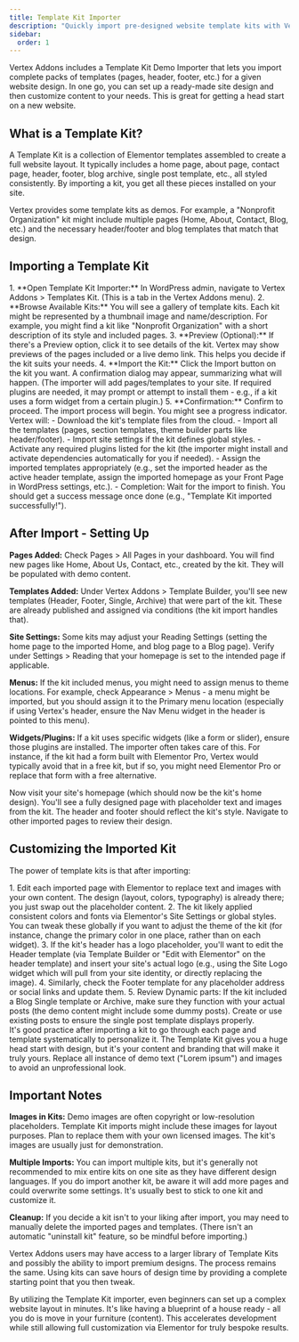```yaml
---
title: Template Kit Importer
description: "Quickly import pre-designed website template kits with Vertex Addons' Template Kit feature to jumpstart your site design."
sidebar:
  order: 1
---
```


Vertex Addons includes a Template Kit Demo Importer that lets you import complete packs of templates (pages, header, footer, etc.) for a given website design. In one go, you can set up a ready-made site design and then customize content to your needs. This is great for getting a head start on a new website.

## What is a Template Kit?

A Template Kit is a collection of Elementor templates assembled to create a full website layout. It typically includes a home page, about page, contact page, header, footer, blog archive, single post template, etc., all styled consistently. By importing a kit, you get all these pieces installed on your site.

Vertex provides some template kits as demos. For example, a "Nonprofit Organization" kit might include multiple pages (Home, About, Contact, Blog, etc.) and the necessary header/footer and blog templates that match that design.

## Importing a Template Kit
<Steps>
1. **Open Template Kit Importer:** In WordPress admin, navigate to Vertex Addons > Templates Kit. (This is a tab in the Vertex Addons menu).
2. **Browse Available Kits:** You will see a gallery of template kits. Each kit might be represented by a thumbnail image and name/description. For example, you might find a kit like "Nonprofit Organization" with a short description of its style and included pages.
3. **Preview (Optional):** If there's a Preview option, click it to see details of the kit. Vertex may show previews of the pages included or a live demo link. This helps you decide if the kit suits your needs.
4. **Import the Kit:** Click the Import button on the kit you want. A confirmation dialog may appear, summarizing what will happen. (The importer will add pages/templates to your site. If required plugins are needed, it may prompt or attempt to install them - e.g., if a kit uses a form widget from a certain plugin.)
5. **Confirmation:** Confirm to proceed. The import process will begin. You might see a progress indicator. Vertex will:
   - Download the kit's template files from the cloud.
   - Import all the templates (pages, section templates, theme builder parts like header/footer).
   - Import site settings if the kit defines global styles.
   - Activate any required plugins listed for the kit (the importer might install and activate dependencies automatically for you if needed).
   - Assign the imported templates appropriately (e.g., set the imported header as the active header template, assign the imported homepage as your Front Page in WordPress settings, etc.).
   - Completion: Wait for the import to finish. You should get a success message once done (e.g., "Template Kit imported successfully!").
</Steps>

## After Import - Setting Up

**Pages Added:** Check Pages > All Pages in your dashboard. You will find new pages like Home, About Us, Contact, etc., created by the kit. They will be populated with demo content.

**Templates Added:** Under Vertex Addons > Template Builder, you'll see new templates (Header, Footer, Single, Archive) that were part of the kit. These are already published and assigned via conditions (the kit import handles that).

**Site Settings:** Some kits may adjust your Reading Settings (setting the home page to the imported Home, and blog page to a Blog page). Verify under Settings > Reading that your homepage is set to the intended page if applicable.

**Menus:** If the kit included menus, you might need to assign menus to theme locations. For example, check Appearance > Menus - a menu might be imported, but you should assign it to the Primary menu location (especially if using Vertex's header, ensure the Nav Menu widget in the header is pointed to this menu).

**Widgets/Plugins:** If a kit uses specific widgets (like a form or slider), ensure those plugins are installed. The importer often takes care of this. For instance, if the kit had a form built with Elementor Pro, Vertex would typically avoid that in a free kit, but if so, you might need Elementor Pro or replace that form with a free alternative.

Now visit your site's homepage (which should now be the kit's home design). You'll see a fully designed page with placeholder text and images from the kit. The header and footer should reflect the kit's style. Navigate to other imported pages to review their design.

## Customizing the Imported Kit

The power of template kits is that after importing:

<Steps>
1. Edit each imported page with Elementor to replace text and images with your own content. The design (layout, colors, typography) is already there; you just swap out the placeholder content.
2. The kit likely applied consistent colors and fonts via Elementor's Site Settings or global styles. You can tweak these globally if you want to adjust the theme of the kit (for instance, change the primary color in one place, rather than on each widget).
3. If the kit's header has a logo placeholder, you'll want to edit the Header template (via Template Builder or "Edit with Elementor" on the header template) and insert your site's actual logo (e.g., using the Site Logo widget which will pull from your site identity, or directly replacing the image).
4. Similarly, check the Footer template for any placeholder address or social links and update them.
5. Review Dynamic parts: If the kit included a Blog Single template or Archive, make sure they function with your actual posts (the demo content might include some dummy posts). Create or use existing posts to ensure the single post template displays properly.
</Steps>

<Aside type="tip">It's good practice after importing a kit to go through each page and template systematically to personalize it. The Template Kit gives you a huge head start with design, but it's your content and branding that will make it truly yours. Replace all instance of demo text ("Lorem ipsum") and images to avoid an unprofessional look.</Aside>

## Important Notes

**Images in Kits:** Demo images are often copyright or low-resolution placeholders. Template Kit imports might include these images for layout purposes. Plan to replace them with your own licensed images. The kit's images are usually just for demonstration.

**Multiple Imports:** You can import multiple kits, but it's generally not recommended to mix entire kits on one site as they have different design languages. If you do import another kit, be aware it will add more pages and could overwrite some settings. It's usually best to stick to one kit and customize it.

**Cleanup:** If you decide a kit isn't to your liking after import, you may need to manually delete the imported pages and templates. (There isn't an automatic "uninstall kit" feature, so be mindful before importing.)

<Aside type="note">Vertex Addons <Badge variant='caution' text="Pro" /> users may have access to a larger library of Template Kits and possibly the ability to import premium designs. The process remains the same. Using kits can save hours of design time by providing a complete starting point that you then tweak.</Aside>

By utilizing the Template Kit importer, even beginners can set up a complex website layout in minutes. It's like having a blueprint of a house ready - all you do is move in your furniture (content). This accelerates development while still allowing full customization via Elementor for truly bespoke results.
